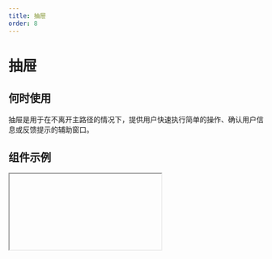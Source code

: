 ```yaml
---
title: 抽屉
order: 8
---
```


# 抽屉

## 何时使用

抽屉是用于在不离开主路径的情况下，提供用户快速执行简单的操作、确认用户信息或反馈提示的辅助窗口。

## 组件示例


<Iframe url="https://www.aliwork.com/developer/drawer-v2?isRenderNav=false" />

## 组件属性


<AttrTable
  dataSource={[
    {
      attr: '标题',
      code: 'title',
      type: 'String',
      demo: '"标题"',
      dafault: '',
      desc: '',
    },
    {
      attr: '宽度',
      code: 'width',
      type: 'String',
      demo: '"520px"',
      dafault: '',
      desc: '',
    },
    {
      attr: '高度',
      code: 'height',
      type: 'String',
      demo: '"600px"',
      dafault: '',
      desc: '',
    },
    {
      attr: '是否显示',
      code: 'hasMask',
      type: 'Boolean',
      demo: 'true',
      dafault: '',
      desc: '可选值:true,false',
    },
    {
      attr: '显示遮罩',
      code: 'iconName',
      type: 'String',
      demo: '"add"',
      dafault: '',
      desc: '',
    },
    {
      attr: '弹出位置',
      code: 'placement',
      type: 'String',
      demo: '"top"',
      dafault: '',
      desc: '可选值："top", "bottom", "left", "right" ',
    },
    {
      attr: '关闭方式',
      code: 'closeable',
      type: 'Array',
      demo: '["mask"]',
      dafault: '',
      desc: '可选值："mask", "esc"',
    },
    {
      attr: '显示 footer',
      code: 'footer',
      type: 'Boolean',
      demo: 'true',
      dafault: '',
      desc: '可选值：true,false',
    },
    {
      attr: 'footer 对齐方式',
      code: 'footerAlign',
      type: 'String',
      demo: '"right"',
      dafault: '',
      desc: '可选值："left", "right", "center"',
    },
    {
      attr: 'footer 排列方式',
      code: 'footerActions',
      type: 'String',
      demo: '"ok, cancel"',
      dafault: '',
      desc: '可选值："ok, cancel", "cancel, ok", "ok", "cancel"',
    },
    {
      attr: 'onOk',
      code: 'onOk',
      type: 'Function ',
      demo: 'function onOk() {
  console.log('onOk');
}',
      dafault: '',
      desc: '',
    },
    {
      attr: 'onCancel',
      code: 'onCancel',
      type: 'Function ',
      demo: 'function onCancel() {
  console.log('onCancel');
}',
      dafault: '',
      desc: '',
    },
     {
      attr: 'onClose',
      code: 'onClose',
      type: 'Function ',
      demo: 'function onClose() {
  console.log('onClose');
}',
      dafault: '',
      desc: '',
    },
    {
      attr: 'afterClose',
      code: 'afterClose',
      type: 'Function ',
      demo: 'function afterClose() {
  console.log('afterClose');
}',
      dafault: '',
      desc: '',
    },
           {
      attr: 'afterOpen',
      code: 'afterOpen',
      type: 'Function ',
      demo: 'function afterOpen() {
  console.log('afterOpen');
}',
      dafault: '',
      desc: '',
    },
  ]}
/>
